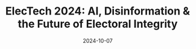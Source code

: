 ---
 date: 2024-10-07
 title: "ElecTech 2024: AI, Disinformation & the Future of Electoral Integrity"
 excerpt: "We participated in a panel discussion organized by the Council for Strategic and Defense Research."
 url: "https://www.linkedin.com/posts/the-dialogue-india_happeningtoday-finalcalltoregister-ai-activity-7248969565118873600-IyBj"
 tags: Talk
---